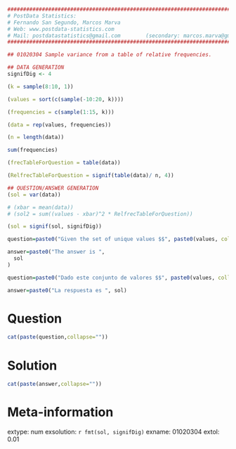
```r

################################################################################
# PostData Statistics: 
# Fernando San Segundo, Marcos Marva
# Web: www.postdata-statistics.com
# Mail: postdatastatistics@gmail.com        (secondary: marcos.marva@gmail.es)
################################################################################

## 01020304 Sample variance from a table of relative frequencies.
```


```r
## DATA GENERATION
signifDig <- 4

(k = sample(8:10, 1))

(values = sort(c(sample(-10:20, k))))

(frequencies = c(sample(1:15, k)))

(data = rep(values, frequencies))

(n = length(data))

sum(frequencies)

(frecTableForQuestion = table(data))

(RelfrecTableForQuestion = signif(table(data)/ n, 4))

## QUESTION/ANSWER GENERATION
(sol = var(data))

# (xbar = mean(data))
# (sol2 = sum((values - xbar)^2 * RelfrecTableForQuestion))

(sol = signif(sol, signifDig))
```


```r
question=paste0("Given the set of unique values $$", paste0(values, collapse = ", "),"$$ and their corresponding relative frequencies  $$", paste0(RelfrecTableForQuestion, collapse = ", "),"$$ find the **sample variance** of this data set.")

answer=paste0("The answer is ",
  sol
)

```


```r
question=paste0("Dado este conjunto de valores $$", paste0(values, collapse = ", "),"$$ y sus correspondientes frecuencias relativas  $$", paste0(RelfrecTableForQuestion, collapse = ", "),"$$ calcular la **(cuasi)varianza muestral** de este conjunto de datos.")

answer=paste0("La respuesta es ", sol)
```


Question
========

```r
cat(paste(question,collapse=""))
```

Solution
=========

```r
cat(paste(answer,collapse=""))
```

Meta-information
================
extype: num
exsolution: `r fmt(sol, signifDig)`
exname: 01020304
extol: 0.01


